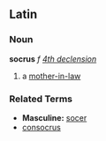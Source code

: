 ==Latin==
===Noun===
'''socrus''' ''f'' ''[[Wiktionary Appendix:Latin fourth declension|4th declension]]''

#a [[mother-in-law]]
===Related Terms===
*'''Masculine:''' [[socer]]
*[[consocrus]]